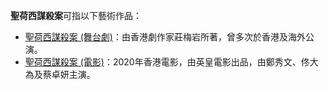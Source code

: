 {{disambig}}

'''聖荷西謀殺案'''可指以下藝術作品：
*[[聖荷西謀殺案_(舞台劇)|聖荷西謀殺案 (舞台劇)]]：由香港劇作家莊梅岩所著，曾多次於香港及海外公演。
*[[聖荷西謀殺案_(電影)|聖荷西謀殺案 (電影)]]：2020年香港電影，由英皇電影出品，由鄭秀文、佟大為及蔡卓妍主演。